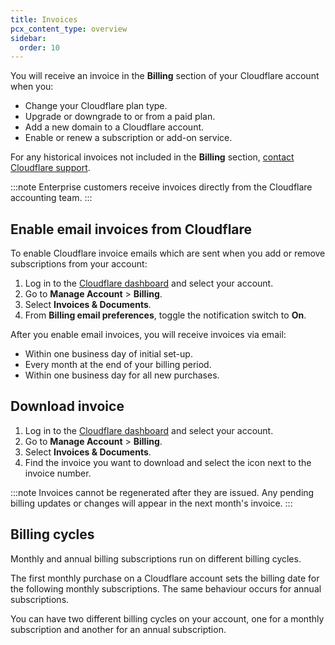 ```yaml
---
title: Invoices
pcx_content_type: overview
sidebar:
  order: 10
---
```


You will receive an invoice in the **Billing** section of your Cloudflare account when you:

* Change your Cloudflare plan type.
* Upgrade or downgrade to or from a paid plan.
* Add a new domain to a Cloudflare account.
* Enable or renew a subscription or add-on service.

For any historical invoices not included in the **Billing** section, [contact Cloudflare support](/support/contacting-cloudflare-support/).

:::note
Enterprise customers receive invoices directly from the Cloudflare accounting team.
:::

## Enable email invoices from Cloudflare

To enable Cloudflare invoice emails which are sent when you add or remove subscriptions from your account:

1. Log in to the [Cloudflare dashboard](https://dash.cloudflare.com) and select your account.
2. Go to **Manage Account** > **Billing**.
3. Select **Invoices & Documents**.
4. From **Billing email preferences**, toggle the notification switch to **On**.

After you enable email invoices, you will receive invoices via email:

* Within one business day of initial set-up.
* Every month at the end of your billing period.
* Within one business day for all new purchases.

## Download invoice

1. Log in to the [Cloudflare dashboard](https://dash.cloudflare.com) and select your account.
2. Go to **Manage Account** > **Billing**.
3. Select **Invoices & Documents**.
4. Find the invoice you want to download and select the icon next to the invoice number.

:::note
Invoices cannot be regenerated after they are issued. Any pending billing updates or changes will appear in the next month's invoice.
:::

## Billing cycles

Monthly and annual billing subscriptions run on different billing cycles.

The first monthly purchase on a Cloudflare account sets the billing date for the following monthly subscriptions. The same behaviour occurs for annual subscriptions.

You can have two different billing cycles on your account, one for a monthly subscription and another for an annual subscription.
